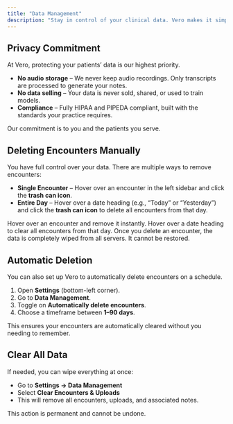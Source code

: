 ```yaml
---
title: "Data Management"
description: "Stay in control of your clinical data. Vero makes it simple to delete encounters manually or automatically, with privacy and compliance at the core."
---
```


## Privacy Commitment

At Vero, protecting your patients’ data is our highest priority.

- **No audio storage** – We never keep audio recordings. Only transcripts are processed to generate your notes.
- **No data selling** – Your data is never sold, shared, or used to train models.
- **Compliance** – Fully HIPAA and PIPEDA compliant, built with the standards your practice requires.

<Info>
  Our commitment is to you and the patients you serve. 
</Info>

## Deleting Encounters Manually

You have full control over your data. There are multiple ways to remove encounters:

- **Single Encounter** – Hover over an encounter in the left sidebar and click the **trash can icon**.
- **Entire Day** – Hover over a date heading (e.g., “Today” or “Yesterday”) and click the **trash can icon** to delete all encounters from that day.

<Columns cols={2}>
  <Card title="Delete One" icon="trash">
    Hover over an encounter and remove it instantly.
  </Card>
  <Card title="Delete by Date" icon="calendar">
    Hover over a date heading to clear all encounters from that day.
  </Card>
</Columns>

<Warning>
  Once you delete an encounter, the data is completely wiped from all servers. It cannot be restored.
</Warning>

## Automatic Deletion

You can also set up Vero to automatically delete encounters on a schedule.

1. Open **Settings** (bottom-left corner).
2. Go to **Data Management**.
3. Toggle on **Automatically delete encounters**.
4. Choose a timeframe between **1–90 days**.

<Note>
  This ensures your encounters are automatically cleared without you needing to remember.
</Note>

## Clear All Data

If needed, you can wipe everything at once:

- Go to **Settings → Data Management**
- Select **Clear Encounters & Uploads**
- This will remove all encounters, uploads, and associated notes.

<Warning>
  This action is permanent and cannot be undone.
</Warning>